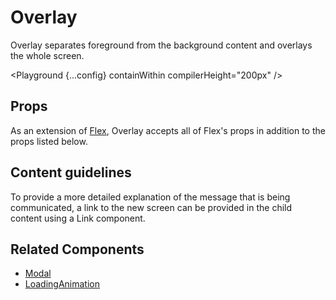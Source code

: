 
# Overlay

Overlay separates foreground from the background content and overlays the whole screen.

<Playground {...config} containWithin compilerHeight="200px" />

## Props

As an extension of [Flex](/flex), Overlay accepts all of Flex's props in addition to the props listed below.

<PropsTable propsConfig={config.props} />

## Content guidelines

To provide a more detailed explanation of the message that is being communicated, a link to the new screen can be provided in the child content using a Link component.

## Related Components

- [Modal](/modal)
- [LoadingAnimation](/loading-animation)